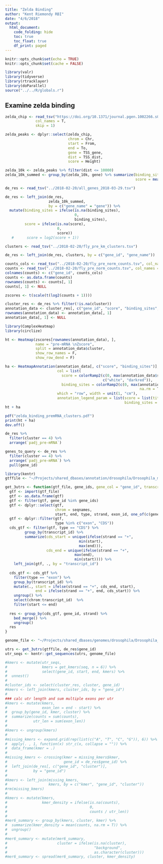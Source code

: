 ```yaml
---
title: "Zelda Binding"
author: "Kent Riemondy RBI"
date: "4/6/2018"
output: 
  html_document:
    code_folding: hide
    toc: true
    toc_float: true
    df_print: paged
---
```


```r
knitr::opts_chunk$set(echo = TRUE)
knitr::opts_chunk$set(cache = FALSE)
```

```r
library(valr)
library(tidyverse)
library(rtracklayer)
library(doParallel)
source("../../R/globals.r")
```

## Examine zelda binding


```r
zelda_chip <- read_tsv("https://doi.org/10.1371/journal.pgen.1002266.s007", 
              col_names = T, 
              skip = 1)

zelda_peaks <- dplyr::select(zelda_chip,
                             chrom = Chr, 
                             start = From,
                             end = To,
                             gene = TSS_gene,
                             dist = TSS_dist,
                             score = Height)

zelda_10k <- zelda_peaks %>% filter(dist <= 10000)
zelda_10k_summed <- group_by(zelda_10k, gene) %>% summarize(binding_sites = n(),
                                                            score = mean(score))
```

```r
de_res <- read_tsv("../2018-02-20/all_genes_2018-03-29.tsv")

de_res <- left_join(de_res,
                    zelda_10k_summed,
                    by = c("gene_name" = "gene")) %>% 
  mutate(binding_sites = ifelse(is.na(binding_sites),
                                0,
                                binding_sites),
         score = ifelse(is.na(score),
                        0,
                        score))
   #      score = log2(score + 1))

clusters <- read_tsv("../2018-02-20/fly_pre_km_clusters.tsv")

de_res <- left_join(de_res, clusters, by = c("gene_id", "gene_name"))

counts_cols <- read_tsv("../2018-02-20/fly_pre_norm_counts.tsv", col_names = F, n_max = 1)
counts <- read_tsv("../2018-02-20/fly_pre_norm_counts.tsv", col_names = F, skip = 1)
colnames(counts) <- c("gene_id", counts_cols)
counts <- as.data.frame(counts)
rownames(counts) <- counts[, 1]
counts[, 1] <- NULL

zscores <- t(scale(t(log2(counts + 1))))

cluster_res <- de_res %>% filter(!is.na(cluster))
annotation_data <- cluster_res[, c("gene_id", "score", "binding_sites", "cluster")] %>% as.data.frame()
rownames(annotation_data) <- annotation_data[, 1]
annotation_data[, 1] <- NULL
```

```r
library(ComplexHeatmap)
library(circlize)

ht <- Heatmap(zscores[rownames(annotation_data), ],
              name = "pre-mRNA \nZscore",
              split = annotation_data$cluster,
              show_row_names = F,
              show_row_dend = F)

ha <- HeatmapAnnotation(annotation_data[, c("score", "binding_sites")],
                        col = list(
                          score = colorRamp2(c(0, max(annotation_data$score, na.rm = T)), 
                                             c("white", "darkred")),
                          binding_sites = colorRamp2(c(0, max(annotation_data$binding_sites, 
                                                              na.rm = T)), c("white", "darkblue"))),
                        which = "row", width = unit(1, "cm"),
                        annotation_legend_param = list(score = list(title = "Zelda\nbinding\nscore"),
                                                       binding_sites = list(title = "N Zelda\nbinding\nsites")))
ht + ha

pdf("zelda_binding_premRNA_clusters.pdf")
print(ht + ha)
dev.off()
```

```r
de_res %>% 
  filter(cluster == 4) %>% 
  arrange(`padj_pre-mRNA`)

genes_to_query <- de_res %>% 
  filter(cluster == 4) %>% 
  arrange(`padj_pre-mRNA`) %>% 
  pull(gene_id)

library(kentr)
gtffile <- "~/Projects/shared_dbases/annotation/drosophila/Drosophila_melanogaster.BDGP6.84.gtf"

get_3utrs <- function(gtf_file, gene_ids, gene_col = "gene_id", transcript_col = "transcript_id"){
  gtf <- import(gtf_file)
  gtf <- as.data.frame(gtf)
  gtf <- filter(gtf, gene_id %in% gene_ids)
  gtf <- dplyr::select(gtf, 
                       chrom = seqnames, 
                       start, end, type, strand, exon_id, one_of(c(gene_col, transcript_col)))
  gtf <- dplyr::filter(gtf, 
                       type %in% c("exon", "CDS"))
  cds_gtf <- filter(gtf, type == "CDS") %>% 
         group_by(transcript_id) %>% 
         summarize(cds_start = unique(ifelse(strand == "+",
                                  min(start), 
                                  max(end))),
                   cds_end = unique(ifelse(strand == "+", 
                                max(end),
                                min(start)))) %>% 
    left_join(gtf, ., by = "transcript_id")
  
  cds_gtf <- cds_gtf %>% 
    filter(type == "exon") %>% 
    group_by(transcript_id) %>% 
    mutate(., start = ifelse(strand == "+", cds_end, start), 
              end = ifelse(strand == "+", end, cds_start)) %>%
    ungroup() %>% 
    select(chrom:transcript_id)  %>%
    filter(start <= end)
  
  res <- group_by(cds_gtf, gene_id, strand) %>% 
    bed_merge() %>% 
    ungroup()
  res
}

genome_file <- "~/Projects/shared_dbases/genomes/drosophila/Drosophila_melanogaster.BDGP6.dna.toplevel.fa"

utrs <- get_3utrs(gtffile, de_res$gene_id)
utr_seqs <- kentr::get_sequences(utrs, genome_file)

#kmers <- mutate(utr_seqs, 
#                kmers = get_kmers(seq, n = 6)) %>% 
#                select(gene_id, start, end, kmers) %>% 
#  unnest()
#
#cluster_ids <- select(cluster_res, cluster, gene_id)
#kmers <- left_join(kmers, cluster_ids, by = "gene_id")
#
### calc utr length and sum multiple exons per utr
#kmers <- mutate(kmers,
#                exon_len = end - start) %>% 
#  group_by(gene_id, kmer, cluster) %>% 
#  summarize(counts = sum(counts),
#            utr_len = sum(exon_len))
#
#kmers <- ungroup(kmers)
#
#missing_kmers <- expand.grid(rep(list(c("A", "T", "C", "G")), 6)) %>%
#  apply(. , 1, function(x) str_c(x, collapse = "")) %>% 
#  data_frame(kmer = .)
#
#missing_kmers <- crossing(kmer = missing_kmers$kmer, 
#                          gene_id = de_res$gene_id) %>% 
#  left_join(de_res[, c("gene_id", "cluster")], 
#            by = "gene_id")
#
#kmers <- left_join(missing_kmers, 
#                   kmers, by = c("kmer", "gene_id", "cluster"))
#rm(missing_kmers)
#
#kmers <- mutate(kmers, 
#                kmer_density = ifelse(is.na(counts),
#                                      0,
#                                      counts / utr_len))
#
#mer6_summary <- group_by(kmers, cluster, kmer) %>% 
#  summarize(kmer_density = mean(counts, na.rm = T)) %>% 
#  ungroup()
#
#mer6_summary <- mutate(mer6_summary,
#                       cluster = ifelse(is.na(cluster),
#                                        "background",
#                                        as.character(cluster)))
#mer6_summary <- spread(mer6_summary, cluster, kmer_density)

```


